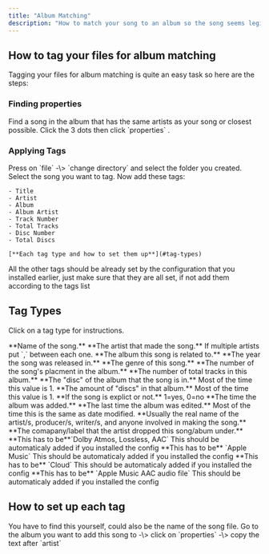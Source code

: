 ```yaml
---
title: "Album Matching"
description: "How to match your song to an album so the song seems legit and you get animated cover. (if the album has one)"
---
```


## How to tag your files for album matching

Tagging your files for album matching is quite an easy task so here are the steps:

### Finding properties

<Steps>
  <Step title="Open apple music" stepNumber={1}>
    
  </Step>
  <Step title="Go to the album you want to add the song to." stepNumber={2}>
    
  </Step>
  <Step title="Find a good song to use." stepNumber={3}>
    Find a song in the album that has the same artists as your song or closest possible.
  </Step>
  <Step title="Open properties" stepNumber={4}>
    Click the 3 dots then click `properties` .
  </Step>
</Steps>

### Applying Tags

<Steps>
  <Step title="Open Mp3Tag">
    
  </Step>
  <Step title="Add your files">
    Press on `file` -\> `change directory` and select the folder you created.
  </Step>
  <Step title="Select your song">
    Select the song you want to tag.
  </Step>
  <Step title="Add the custom tags">
    Now add these tags:

    - Title
    - Artist
    - Album
    - Album Artist
    - Track Number
    - Total Tracks
    - Disc Number
    - Total Discs

    [**Each tag type and how to set them up**](#tag-types)
  </Step>
  <Step title="Verify all tags">
    All the other tags should be already set by the configuration that you installed earlier, just make sure that they are all set, if not add them according to the tags list
  </Step>
</Steps>

## Tag Types

Click on a tag type for instructions.

<ParamField query="TITLE" type="string" required={false}>
  **Name of the song.**
</ParamField>

<ParamField query="ARTIST" type="string" required>
  **The artist that made the song.**

  <Info>
    If multiple artists put `,` between each one.
  </Info>
</ParamField>

<ParamField query="ALBUM" type="string" required>
  **The album this song is related to.**
</ParamField>

<ParamField query="YEAR" type="value" required>
  **The year the song was released in.**
</ParamField>

<ParamField query="GENRE" type="string" required>
  **The genre of this song.**
</ParamField>

<ParamField query="TRACK" type="value" required>
  **The number of the song's placment in the album.**
</ParamField>

<ParamField query="TOTALTRACKS" type="value">
  **The number of total tracks in this album.**
</ParamField>

<ParamField query="DISCNUMBER" default="1" type="value" placeholder="1">
  **The "disc" of the album that the song is in.**

  <Info>
    Most of the time this value is 1.
  </Info>
</ParamField>

<ParamField query="TOTALDISCS" default="1" type="value" placeholder="1">
  **The amount of "discs" in that album.**

  <Info>
    Most of the time this value is 1.
  </Info>
</ParamField>

<ParamField query="ITUNESADVISORY" type="boolean">
  **If the song is explict or not.**

  <Info>
    1=yes, 0=no
  </Info>
</ParamField>

<ParamField query="DATE ADDED" type="string">
  **The time the album was added.**
</ParamField>

<ParamField query="DATE MODIFIED" type="string">
  **The last time the album was edited.**

  <Info>
    Most of the time this is the same as date modified.
  </Info>
</ParamField>

<ParamField query="COMPOSER" type="string">
  **Usually the real name of the artist/s, producer/s, writer/s, and anyone involved in making the song.**
</ParamField>

<ParamField query="COPYRIGHT" type="string" required="false">
  **The comapany/label that the artist dropped this song/abum under.**
</ParamField>

<ParamField query="AUDIO FORMATS" type="string" required>
  **This has to be**`Dolby Atmos, Lossless, AAC`

  <Info>
    This should be automaticaly added if you installed the config
  </Info>
</ParamField>

<ParamField query="CLOUD STATUS" type="string" required>
  **This has to be** `Apple Music`

  <Info>
    This should be automaticaly added if you installed the config
  </Info>
</ParamField>

<ParamField query="LOCATION" type="string" required>
  **This has to be** `Cloud`

  <Info>
    This should be automaticaly added if you installed the config
  </Info>
</ParamField>

<ParamField query="KIND" type="string" required>
  **This has to be** `Apple Music AAC audio file`

  <Info>
    This should be automaticaly added if you installed the config
  </Info>
</ParamField>

## How to set up each tag

<Card title="Title">
  You have to find this yourself, could also be the name of the song file.
</Card>

<Card title="Artist">
  Go to the album you want to add this song to -\> click on `properties` -\> copy the text after `artist`
</Card>

<Card title="New Card">
  
</Card>
